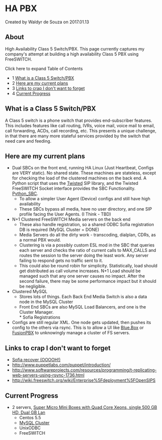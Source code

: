 
# HA PBX 

 Created by  Waldyr de Souza on 2017.01.13

## About

High Availability Class 5 Switch/PBX. This page currently captures my company's attempt at building a high availability Class 5 PBX using FreeSWITCH.

Click here to expand Table of Contents

* 1 [What is a Class 5 Switch/PBX](#what-is-a-class-5-switchpbx)
* 2 [Here are my current plans](#here-are-my-current-plans)
* 3 [Links to crap I don't want to forget](#links-to-crap-i-dont-want-to-forget)
* 4 [Current Progress](#current-progress)

## What is a Class 5 Switch/PBX

A Class 5 switch is a phone switch that provides end-subscriber features. This includes features like call routing, IVRs, voice mail, voice mail to email, call forwarding, ACDs, call recording, etc. This presents a unique challenge, in that there are many more stateful services provided by the switch that need care and feeding.

## Here are my current plans

* Dual SBCs on the front end, running HA Linux (Just Heartbeat, Configs are VERY static). No shared state. These machines are stateless, except for checking the load of the clustered machines on the back end. A Python script that uses the [Twisted](http://twistedmatrix.com/documents/8.1.0/api/twisted.protocols.sip.html) SIP library, and the Twisted FreeSWITCH Socket interface provides the SBC Functionality. [Python\_SBC](https://wiki.freeswitch.org/wiki/Python%5FSBC "Python SBC").  
   * To allow a simpler User Agent (Device) configs and still have high availability  
   * These SBCs bypass all media, have no user directory, and one SIP profile facing the User Agents. (I Think - TBD)
* N+1 Clustered FreeSWITCH Media servers on the back end  
   * These also handle registration, so a shared ODBC Sofia registration DB is required (MySQL Cluster = DONE)  
   * Media Servers do all the dirty work - transcoding, dialplan, CDRs, as a normal PBX would.  
   * Clustering is via a possibly custom ESL mod in the SBC that queries each server and checks the ratio of current calls to MAX\_CALLS and routes the session to the server doing the least work. Any server failing to respond gets no traffic sent to it.  
   * This could also be round robin for simplicity. Statistically, load should get distributed as call volume increases. N+1 Load should be managed such that any one server causes no impact. After the second failure, there may be some performance impact but it should be negligible.
* Clustered MySQL  
   * Stores lots of things. Each Back End Media Switch is also a data node in the MySQL Cluster  
   * Front End SBCs are also MySQL Load Balancers, and one is the Cluster Manager.  
         * Sofia Registrations
* Configs are still regular XML. One node gets updated, then pushes its config to the others via rsync. This is to allow a UI like [Blue.Box](http://2600hz.org/) or [FusionPBX](http://fusionpbx.com/) to unknowingly manage a cluster of FS servers.

## Links to crap I don't want to forget

* [Sofia recover (OOOOH!)](https://wiki.freeswitch.org/wiki/Freeswitch%5FHA "Freeswitch HA")
* <http://www.puppetlabs.com/puppet/introduction/>
* <http://www.softwareprojects.com/resources/programming/t-replicating-web-servers-using-rsync-1736.html>
* <http://wiki.freeswitch.org/wiki/Enterprise%5Fdeployment%5FOpenSIPS>

## Current Progress

* 2 servers, [Super Micro Mini Boxes with Quad Core Xeons, single 500 GB HD, Dual GB Lan](http://www.newegg.com/Product/Product.aspx?Item=N82E16816101244)  
   * Centos 5.5  
   * [MySQL Cluster](http://www.mysql.com/downloads/mirror.php?id=392174)  
   * UnixODBC  
   * FreeSWITCH


